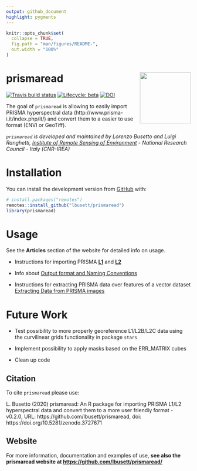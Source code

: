 ```yaml
---
output: github_document 
highlight: pygments
---
```


<!-- README.md is generated from README.Rmd. Please edit that file -->

```r
knitr::opts_chunk$set(
  collapse = TRUE,
  fig.path = "man/figures/README-",
  out.width = "100%"
)
```

# prismaread <a href='https://github.com/lbusett/prismaread'><img src='man/figures/logo.png' align="right" height="139" /></a>

<!-- badges: start -->
[![Travis build status](https://travis-ci.org/lbusett/prismaread.svg?branch=master)](https://travis-ci.org/lbusett/prismaread)
[![Lifecycle: beta](https://img.shields.io/badge/lifecycle-beta-blue.svg)](https://www.tidyverse.org/lifecycle/#beta)
[![DOI](https://zenodo.org/badge/211091818.svg)](https://zenodo.org/badge/latestdoi/211091818)
<!-- badges: end -->

The goal of `prismaread` is allowing to easily import PRISMA hyperspectral data (http://www.prisma-i.it/index.php/it/) and convert them to a easier to use format (ENVI or GeoTiff).

_`prismaread` is developed and maintained by Lorenzo Busetto and Luigi Ranghetti, 
[Institute of Remote Sensing of Environment](http://www.irea.cnr.it/en/) - National Research Council - Italy (CNR-IREA)_

# Installation

You can install the development version from [GitHub](https://github.com/) with:

``` r
# install.packages("remotes")
remotes::install_github("lbusett/prismaread")
library(prismaread)
```

# Usage

See the __Articles__ section of the website for detailed info on usage. 

- Instructions for importing PRISMA [__L1__](articles/Importing-Level-1-Data.html) and 
[__L2__](articles/Importing-Level-2-Data.html)

- Info about [Output format and Naming Conventions](articles/Output-Format-and-Naming.html)

- Instructions for extracting PRISMA data over features of a vector dataset [Extracting Data from PRISMA images](articles/Extracting-data-over-vector.html)


# Future Work

- Test possibility to more properly georeference L1/L2B/L2C data using the curvilinear
grids functionality in package `stars`

- Implement possibility to apply masks based on the ERR_MATRIX cubes

- Clean up code


## Citation
  
To cite `prismaread` please use:

L. Busetto (2020) prismaread: An R package for importing PRISMA L1/L2 hyperspectral data and convert them to a more user friendly format - v0.2.0, URL: https://github.com/lbusett/prismaread, doi: https://doi.org/10.5281/zenodo.3727671

## Website

For more information, documentation and examples of use, __see also the prismaread website at [https://github.com/lbusett/prismaread/](https://github.com/lbusett/prismaread/)__ 
